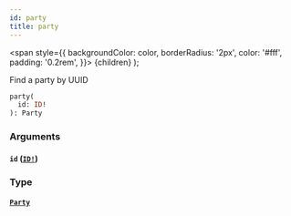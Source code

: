 ```yaml
---
id: party
title: party
---
```


<span
style={{
      backgroundColor: color,
      borderRadius: '2px',
      color: '#fff',
      padding: '0.2rem',
    }}>
{children}
</span>
);

Find a party by UUID

```graphql
party(
  id: ID!
): Party

```

### Arguments

#### `id` ([`ID!`](/api/scalars/id))

### Type

#### [`Party`](/api/objects/party)
